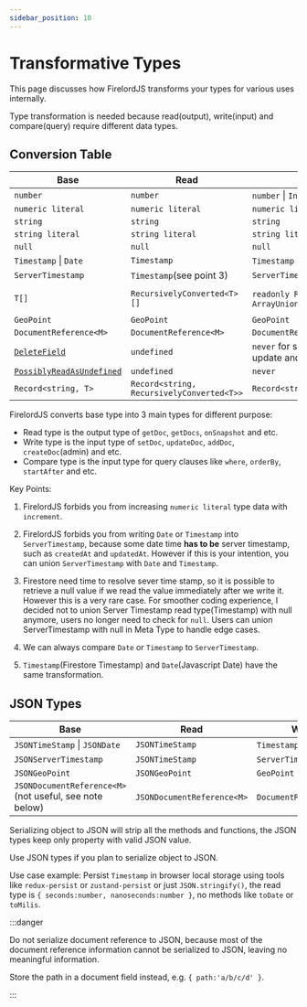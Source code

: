 ```yaml
---
sidebar_position: 10
---
```


# Transformative Types

This page discusses how FirelordJS transforms your types for various uses internally.

Type transformation is needed because read(output), write(input) and compare(query) require different data types.

## Conversion Table

| Base                                                             | Read                                      | Write                                                                                 | Compare                                   |
| ---------------------------------------------------------------- | ----------------------------------------- | ------------------------------------------------------------------------------------- | ----------------------------------------- |
| `number`                                                         | `number`                                  | `number` \| `Increment`                                                               | `number`                                  |
| `numeric literal`                                                | `numeric literal`                         | `numeric literal`                                                                     | `numeric literal`                         |
| `string`                                                         | `string`                                  | `string`                                                                              | `string`                                  |
| `string literal`                                                 | `string literal`                          | `string literal`                                                                      | `string literal`                          |
| `null`                                                           | `null`                                    | `null`                                                                                | `null`                                    |
| `Timestamp` \| `Date`                                            | `Timestamp`                               | `Timestamp` \| `Date`                                                                 | `Timestamp` \| `Date`                     |
| `ServerTimestamp`                                                | `Timestamp`(see point 3)                  | `ServerTimestamp`                                                                     | `Timestamp` \| `Date`                     |
| `T[]`                                                            | `RecursivelyConverted<T>[]`               | `readonly RecursivelyConverted<T>[]` \| `ArrayUnionOrRemove<RecursivelyConverted<T>>` | `readonly RecursivelyConverted<T>[]`      |
| `GeoPoint`                                                       | `GeoPoint`                                | `GeoPoint`                                                                            | `GeoPoint`                                |
| `DocumentReference<M>`                                           | `DocumentReference<M>`                    | `DocumentReference<M>`                                                                | `DocumentReference<M>`                    |
| [`DeleteField`](./guides/delete_field)                           | `undefined`                               | `never` for set, add and create. `DeleteField` for update and set merge               | `never`                                   |
| [`PossiblyReadAsUndefined`](./guides/possibly_read_as_undefined) | `undefined`                               | `never`                                                                               | `never`                                   |
| `Record<string, T>`                                              | `Record<string, RecursivelyConverted<T>>` | `Record<string, RecursivelyConverted<T>>`                                             | `Record<string, RecursivelyConverted<T>>` |

FirelordJS converts base type into 3 main types for different purpose:

- Read type is the output type of `getDoc`, `getDocs`, `onSnapshot` and etc.
- Write type is the input type of `setDoc`, `updateDoc`, `addDoc`, `createDoc`(admin) and etc.
- Compare type is the input type for query clauses like `where`, `orderBy`, `startAfter` and etc.

Key Points:

1. FirelordJS forbids you from increasing `numeric literal` type data with `increment`.

2. FirelordJS forbids you from writing `Date` or `Timestamp` into `ServerTimestamp`, because some date time **has to be** server timestamp, such as `createdAt` and `updatedAt`. However if this is your intention, you can union `ServerTimestamp` with `Date` and `Timestamp`.

3. Firestore need time to resolve sever time stamp, so it is possible to retrieve a null value if we read the value immediately after we write it. However this is a very rare case. For smoother coding experience, I decided not to union Server Timestamp read type(Timestamp) with null anymore, users no longer need to check for `null`. Users can union ServerTimestamp with null in Meta Type to handle edge cases.

4. We can always compare `Date` or `Timestamp` to `ServerTimestamp`.

5. `Timestamp`(Firestore Timestamp) and `Date`(Javascript Date) have the same transformation.

## JSON Types

| Base                                                   | Read                       | Write                  | Compare                |
| ------------------------------------------------------ | -------------------------- | ---------------------- | ---------------------- |
| `JSONTimeStamp` \| `JSONDate`                          | `JSONTimeStamp`            | `Timestamp` \| `Date`  | `Timestamp` \| `Date`  |
| `JSONServerTimestamp`                                  | `JSONTimeStamp`            | `ServerTimestamp`      | `Timestamp` \| `Date`  |
| `JSONGeoPoint`                                         | `JSONGeoPoint`             | `GeoPoint`             | `GeoPoint`             |
| `JSONDocumentReference<M>`(not useful, see note below) | `JSONDocumentReference<M>` | `DocumentReference<M>` | `DocumentReference<M>` |

Serializing object to JSON will strip all the methods and functions, the JSON types keep only property with valid JSON value.

Use JSON types if you plan to serialize object to JSON.

Use case example: Persist `Timestamp` in browser local storage using tools like `redux-persist` or `zustand-persist` or just `JSON.stringify()`, the read type is `{ seconds:number, nanoseconds:number }`, no methods like `toDate` or `toMilis`.

:::danger

Do not serialize document reference to JSON, because most of the document reference information cannot be serialized to JSON, leaving no meaningful information.

Store the path in a document field instead, e.g. `{ path:'a/b/c/d' }`.

:::
